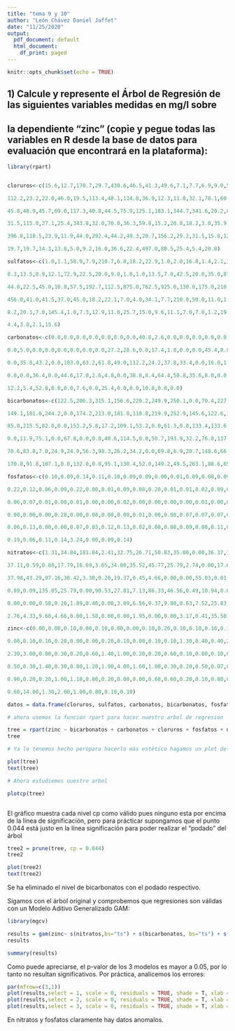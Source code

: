 ```yaml
---
title: "tema 9 y 10"
author: "León Chávez Daniel Jaffet"
date: "11/25/2020"
output:
  pdf_document: default
  html_document:
    df_print: paged
---
```


```r
knitr::opts_chunk$set(echo = TRUE)
```

## 1) Calcule y represente el Árbol de Regresión de las siguientes variables medidas en mg/l sobre 
## la dependiente “zinc” (copie y pegue todas las variables en R desde la base de datos para evaluación que encontrará en la plataforma):

```r
library(rpart)


cloruros<-c(15.6,12.7,170.7,29.7,430.6,46.5,41.3,49.6,7.1,7.7,6.9,9.0,5.8,24.5,

112.2,23.2,22.0,46.0,19.5,113.4,48.1,114.8,36.9,12.3,11.8,32.1,78.1,60.4,79.6,

45.8,48.9,45.7,69.0,117.3,40.8,44.5,75.9,125.1,183.1,344.7,341.6,20.2,863.6,

31.5,115.0,27.1,25.4,343.8,32.0,70.0,36.3,59.8,15.2,20.8,18.2,3.0,35.9,10.2,

396.8,118.5,23.9,11.9,44.0,292.4,44.2,49.3,20.7,156.2,29.2,31.5,15.8,12.8,9.2,

19.7,19.7,14.3,13.8,5.0,9.2,16.0,36.6,22.4,497.0,80.5,25.4,5.4,20.8)

sulfatos<-c(1.0,1.1,58.9,7.9,210.7,6.8,18.2,22.9,1.0,2.0,16.8,1.4,2.1,31.4,61.6,

8.3,13.5,8.9,12.1,72.9,22.5,20.0,9.0,1.0,1.0,13.5,7.0,42.5,20.0,35.0,87.8,7.7,7.3,

44.0,22.5,45.0,10.0,57.5,192.7,112.5,875.0,762.5,925.0,130.0,175.0,210.0,85.0,

456.0,41.0,41.5,37.0,45.0,18.2,22.1,7.0,4.0,34.1,7.7,210.0,50.0,11.0,1.0,70.0,8.6,

8.2,20.1,7.0,145.4,1.0,7.3,12.9,11.0,25.7,15.0,9.6,11.1,7.0,7.0,1.2,19.7,3.8,3.8,3.8,

4.4,3.8,2.1,15.6)

carbonatos<-c(0.0,0.0,0.0,0.0,0.0,0.0,0.0,40.8,2.6,0.0,0.0,0.0,0.0,0.0,65.2,0.0,0.0,0.0,

0.0,5.0,0.0,0.0,0.0,0.0,0.0,0.0,27.2,28.6,0.0,17.4,1.8,0.0,0.0,45.4,8.8,30.0,0.0,9.0,

0.0,35.8,43.2,0.0,103.0,63.2,61.8,49.0,112.2,24.2,37.8,33.4,0.0,16.0,1.8,0.0,6.2,

0.0,0.0,36.4,0.0,44.6,17.0,2.6,4.8,0.0,38.8,8.4,64.4,50.8,35.6,8.0,0.0,0.0,0.0,0.0,

12.2,5.4,52.8,0.0,0.0,7.6,0.0,25.4,0.0,0.0,10.8,0.0,0.0)

bicarbonatos<-c(122.5,206.3,315.1,156.6,220.2,249.9,250.1,0.0,70.4,227.4,197.4,

149.1,181.0,244.2,0.0,174.2,213.0,181.8,110.8,219.9,252.9,145.6,122.6,103.7,

85.0,215.5,82.0,0.0,153.2,5.8,17.2,109.1,53.2,0.0,61.3,0.0,133.4,133.6,346.3,

0.0,11.9,75.1,0.0,67.8,0.0,0.0,40.6,114.5,0.0,50.7,193.9,32.2,76.0,137.0,50.9,

70.6,83.8,7.0,24.9,24.9,56.3,98.3,26.2,34.2,0.0,69.8,6.9,20.7,148.6,66.4,251.8,

170.8,91.8,107.1,0.0,132.0,0.0,95.1,130.4,52.0,149.2,49.5,263.1,88.6,65.8,135.4,240.4)

fosfatos<-c(0.10,0.09,0.14,0.11,0.10,0.09,0.09,0.00,0.01,0.09,0.08,0.09,0.11,0.20,0.14,

0.22,0.12,0.06,0.09,0.22,0.00,0.01,0.09,0.08,0.20,0.01,0.01,0.02,0.09,0.02,0.07,

0.06,0.07,0.01,0.00,0.01,0.00,0.00,0.02,0.00,0.00,0.00,0.00,0.01,0.00,0.01,0.07,

0.00,0.00,0.00,0.28,0.00,0.08,0.08,0.08,0.01,0.08,0.08,0.07,0.07,0.07,0.04,0.06,

0.06,0.13,0.00,0.00,0.07,0.03,0.12,0.13,0.02,0.08,0.08,0.09,0.08,0.11,0.01,0.00,

0.19,0.06,0.11,0.14,3.24,0.00,0.09,0.14)

nitratos<-c(1.31,34.84,181.84,2.41,32.75,26.71,50.83,35.00,0.00,36.37,1.85,63.24,33.94,

37.11,0.59,0.88,17.79,16.69,3.65,34.80,35.52,45.77,25.79,2.74,0.00,17.60,0.00,

37.98,43.29,97.16,38.42,3.30,0.20,19.37,0.45,4.66,0.00,0.00,55.03,0.01,0.00,1.68,

0.89,0.09,135.85,25.79,0.00,90.53,27.81,7.13,86.33,46.56,0.49,10.94,0.00,0.59,8.66,

0.00,0.00,0.58,0.26,1.89,0.40,0.00,3.89,6.56,9.37,9.80,0.63,7.52,25.83,10.50,0.00,

2.76,4.33,9.60,4.66,0.00,1.58,0.00,0.00,1.95,0.00,0.00,3.17,0.41,35.50)

zinc<-c(0.00,0.00,0.10,0.00,0.10,0.00,0.00,0.10,0.20,0.10,0.10,0.10,0.10,0.00,0.10,

0.00,0.10,0.10,0.20,0.00,0.00,0.20,0.10,0.00,0.10,0.10,1.30,0.40,0.40,2.00,1.60,

2.30,3.00,0.80,0.30,0.20,0.60,1.40,1.00,0.20,0.20,0.60,0.10,0.80,0.10,0.50,1.20,

0.50,0.30,1.40,0.30,0.80,1.20,1.90,4.00,1.60,1.00,0.30,0.20,0.50,0.07,0.20,0.50,

0.90,0.20,0.20,1.00,1.10,0.80,0.20,0.00,0.00,0.60,0.60,0.20,0.10,0.80,0.30,1.40,

0.60,14.00,1.30,2.00,1.00,0.80,0.10,0.10)

datos = data.frame(cloruros, sulfatos, carbonatos, bicarbonatos, fosfatos, nitratos, sulfatos, zinc)

# ahora usemos la función rpart para hacer nuestro arbol de regresion

tree = rpart(zinc ~ bicarbonatos + carbonatos + cloruros + fosfatos + nitratos + sulfatos, method = "anova", data = datos)
tree

# Ya lo tenemos hecho peropara hacerlo más estético hagamos un plot del arbol

plot(tree)
text(tree)

# Ahora estudiemos nuestro arbol

plotcp(tree)



```

El gráfico muestra cada nivel cp como válido pues ninguno esta por encima de la
línea de significación, pero para prácticar supongamos que el punto 0.044 está justo
en la línea significación para poder realizar el "podado" del árbol

```r
tree2 = prune(tree, cp = 0.044)
tree2

plot(tree2)
text(tree2)

```

Se ha eliminado el nivel de bicarbonatos con el podado respectivo.

Sigamos con el árbol original y comprobemos que regresiones son válidas con un Modelo Aditivo Generalizado GAM:

```r
library(mgcv)

results = gam(zinc~ s(nitratos,bs="ts") + s(bicarbonatos, bs="ts") + s(sulfatos, bs="ts"))
results

summary(results)
```

Como puede apreciarse, el p-valor de los 3 modelos es mayor a 0.05, por lo tanto 
no resultan significativos. Por práctica, analicemos los errores:

```r

par(mfrow=c(3,1))
plot(results,select = 1, scale = 0, residuals = TRUE, shade = T, xlab = "nitratos")
plot(results,select = 2, scale = 0, residuals = TRUE, shade = T, xlab = "bicarbonatos")
plot(results,select = 3, scale = 0, residuals = TRUE, shade = T, xlab = "sulfatos")

```

En nitratos y fosfatos claramente hay datos anomalos.
